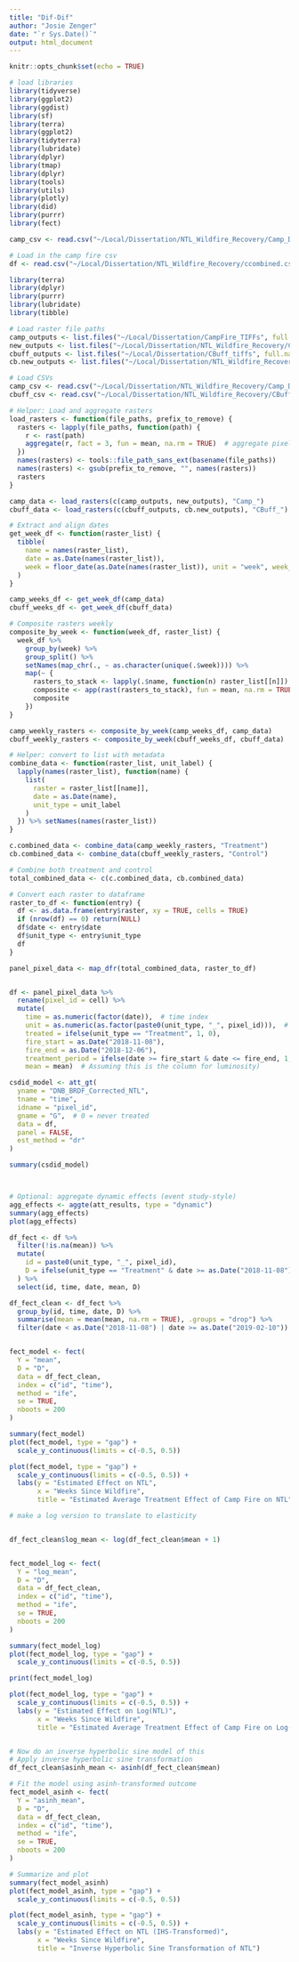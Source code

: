 ```yaml
---
title: "Dif-Dif"
author: "Josie Zenger"
date: "`r Sys.Date()`"
output: html_document
---
```


```r
knitr::opts_chunk$set(echo = TRUE)
```

```r

# load libraries
library(tidyverse)
library(ggplot2)
library(ggdist)
library(sf)
library(terra)
library(ggplot2)
library(tidyterra)
library(lubridate)
library(dplyr)
library(tmap)
library(dplyr)
library(tools)
library(utils)
library(plotly)
library(did)
library(purrr)
library(fect)

camp_csv <- read.csv("~/Local/Dissertation/NTL_Wildfire_Recovery/Camp_DailyMeanLuminosity.csv")

# Load in the camp fire csv
df <- read.csv("~/Local/Dissertation/NTL_Wildfire_Recovery/ccombined.csv")

```


```r
library(terra)
library(dplyr)
library(purrr)
library(lubridate)
library(tibble)

# Load raster file paths
camp_outputs <- list.files("~/Local/Dissertation/CampFire_TIFFs", full.names = TRUE)
new_outputs <- list.files("~/Local/Dissertation/NTL_Wildfire_Recovery/CampFire_2_TIFFs", full.names = TRUE)
cbuff_outputs <- list.files("~/Local/Dissertation/CBuff_tiffs", full.names = TRUE)
cb.new_outputs <- list.files("~/Local/Dissertation/NTL_Wildfire_Recovery/CBuff_2_tiffs", full.names = TRUE)

# Load CSVs
camp_csv <- read.csv("~/Local/Dissertation/NTL_Wildfire_Recovery/Camp_DailyMeanLuminosity.csv")
cbuff_csv <- read.csv("~/Local/Dissertation/NTL_Wildfire_Recovery/CBuff_DailyMeanLuminosity.csv")

# Helper: Load and aggregate rasters
load_rasters <- function(file_paths, prefix_to_remove) {
  rasters <- lapply(file_paths, function(path) {
    r <- rast(path)
    aggregate(r, fact = 3, fun = mean, na.rm = TRUE)  # aggregate pixels
  })
  names(rasters) <- tools::file_path_sans_ext(basename(file_paths))
  names(rasters) <- gsub(prefix_to_remove, "", names(rasters))
  rasters
}

camp_data <- load_rasters(c(camp_outputs, new_outputs), "Camp_")
cbuff_data <- load_rasters(c(cbuff_outputs, cb.new_outputs), "CBuff_")

# Extract and align dates
get_week_df <- function(raster_list) {
  tibble(
    name = names(raster_list),
    date = as.Date(names(raster_list)),
    week = floor_date(as.Date(names(raster_list)), unit = "week", week_start = 1)
  )
}

camp_weeks_df <- get_week_df(camp_data)
cbuff_weeks_df <- get_week_df(cbuff_data)

# Composite rasters weekly
composite_by_week <- function(week_df, raster_list) {
  week_df %>%
    group_by(week) %>%
    group_split() %>%
    setNames(map_chr(., ~ as.character(unique(.$week)))) %>%
    map(~ {
      rasters_to_stack <- lapply(.$name, function(n) raster_list[[n]])
      composite <- app(rast(rasters_to_stack), fun = mean, na.rm = TRUE)
      composite
    })
}

camp_weekly_rasters <- composite_by_week(camp_weeks_df, camp_data)
cbuff_weekly_rasters <- composite_by_week(cbuff_weeks_df, cbuff_data)

# Helper: convert to list with metadata
combine_data <- function(raster_list, unit_label) {
  lapply(names(raster_list), function(name) {
    list(
      raster = raster_list[[name]],
      date = as.Date(name),
      unit_type = unit_label
    )
  }) %>% setNames(names(raster_list))
}

c.combined_data <- combine_data(camp_weekly_rasters, "Treatment")
cb.combined_data <- combine_data(cbuff_weekly_rasters, "Control")

# Combine both treatment and control
total_combined_data <- c(c.combined_data, cb.combined_data)

# Convert each raster to dataframe
raster_to_df <- function(entry) {
  df <- as.data.frame(entry$raster, xy = TRUE, cells = TRUE)
  if (nrow(df) == 0) return(NULL)
  df$date <- entry$date
  df$unit_type <- entry$unit_type
  df
}

panel_pixel_data <- map_dfr(total_combined_data, raster_to_df)



```

```r
df <- panel_pixel_data %>%
  rename(pixel_id = cell) %>%
  mutate(
    time = as.numeric(factor(date)),  # time index
    unit = as.numeric(as.factor(paste0(unit_type, "_", pixel_id))),  # unique unit ID
    treated = ifelse(unit_type == "Treatment", 1, 0),
    fire_start = as.Date("2018-11-08"),
    fire_end = as.Date("2018-12-06"),
    treatment_period = ifelse(date >= fire_start & date <= fire_end, 1, 0), 
    mean = mean)  # Assuming this is the column for luminosity)

```


```r

csdid_model <- att_gt(
  yname = "DNB_BRDF_Corrected_NTL",
  tname = "time",
  idname = "pixel_id",
  gname = "G",  # 0 = never treated
  data = df,
  panel = FALSE,
  est_method = "dr"
)

summary(csdid_model)



# Optional: aggregate dynamic effects (event study-style)
agg_effects <- aggte(att_results, type = "dynamic")
summary(agg_effects)
plot(agg_effects)


```



```r
df_fect <- df %>%
  filter(!is.na(mean)) %>%
  mutate(
    id = paste0(unit_type, "_", pixel_id),
    D = ifelse(unit_type == "Treatment" & date >= as.Date("2018-11-08"), 1, 0)
  ) %>%
  select(id, time, date, mean, D)

df_fect_clean <- df_fect %>%
  group_by(id, time, date, D) %>%
  summarise(mean = mean(mean, na.rm = TRUE), .groups = "drop") %>%
  filter(date < as.Date("2018-11-08") | date >= as.Date("2019-02-10"))


fect_model <- fect(
  Y = "mean",
  D = "D",
  data = df_fect_clean,
  index = c("id", "time"),
  method = "ife",
  se = TRUE,
  nboots = 200
)

summary(fect_model)
plot(fect_model, type = "gap") +
  scale_y_continuous(limits = c(-0.5, 0.5)) 

plot(fect_model, type = "gap") +
  scale_y_continuous(limits = c(-0.5, 0.5)) +
  labs(y = "Estimated Effect on NTL",
       x = "Weeks Since Wildfire",
       title = "Estimated Average Treatment Effect of Camp Fire on NTL")


```

```r
# make a log version to translate to elasticity 


df_fect_clean$log_mean <- log(df_fect_clean$mean + 1)


fect_model_log <- fect(
  Y = "log_mean",
  D = "D",
  data = df_fect_clean,
  index = c("id", "time"),
  method = "ife",
  se = TRUE,
  nboots = 200
)

summary(fect_model_log)
plot(fect_model_log, type = "gap") +
  scale_y_continuous(limits = c(-0.5, 0.5))

print(fect_model_log)

```

```r

plot(fect_model_log, type = "gap") +
  scale_y_continuous(limits = c(-0.5, 0.5)) +
  labs(y = "Estimated Effect on Log(NTL)",
       x = "Weeks Since Wildfire",
       title = "Estimated Average Treatment Effect of Camp Fire on Log(NTL)")



```



```r
# Now do an inverse hyperbolic sine model of this
# Apply inverse hyperbolic sine transformation
df_fect_clean$asinh_mean <- asinh(df_fect_clean$mean)

# Fit the model using asinh-transformed outcome
fect_model_asinh <- fect(
  Y = "asinh_mean",
  D = "D",
  data = df_fect_clean,
  index = c("id", "time"),
  method = "ife",
  se = TRUE,
  nboots = 200
)

# Summarize and plot
summary(fect_model_asinh)
plot(fect_model_asinh, type = "gap") +
  scale_y_continuous(limits = c(-0.5, 0.5))

plot(fect_model_asinh, type = "gap") +
  scale_y_continuous(limits = c(-0.5, 0.5)) +
  labs(y = "Estimated Effect on NTL (IHS-Transformed)",
       x = "Weeks Since Wildfire",
       title = "Inverse Hyperbolic Sine Transformation of NTL")



```